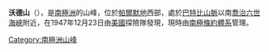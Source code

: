 {{Coord|71|36|S|66|57|W||display=title}}

'''沃德山'''（{{lang-en|Mount Ward}}），是[[南極洲|南極洲]]的山峰，位於[[帕爾默地|帕爾默地]]西部，處於[[巴特比山脈|巴特比山脈]]以南[[喬治六世海峽|喬治六世海峽]]附近，在1947年12月23日由[[美國|美國]]探險隊發現，現時由[[南極條約體系|南極條約體系]]管理。

{{Antarctica-geo-stub}}
[[Category:南極洲山峰|Category:南極洲山峰]]